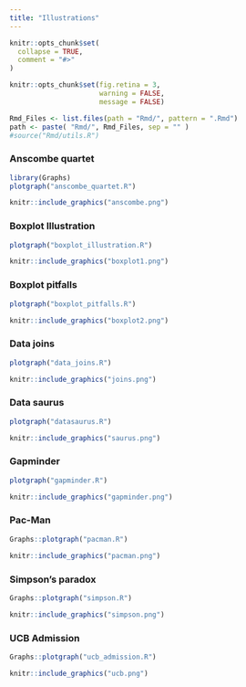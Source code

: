 ```yaml
---
title: "Illustrations"
---
```


```r
knitr::opts_chunk$set(
  collapse = TRUE,
  comment = "#>"
)

knitr::opts_chunk$set(fig.retina = 3, 
                      warning = FALSE, 
                      message = FALSE)

Rmd_Files <- list.files(path = "Rmd/", pattern = ".Rmd")
path <- paste( "Rmd/", Rmd_Files, sep = "" )
#source("Rmd/utils.R")

```
### Anscombe quartet

```r
library(Graphs)
plotgraph("anscombe_quartet.R")
```

```r
knitr::include_graphics("anscombe.png")
```

### Boxplot Illustration

```r
plotgraph("boxplot_illustration.R")
```

```r
knitr::include_graphics("boxplot1.png")
```

### Boxplot pitfalls

```r
plotgraph("boxplot_pitfalls.R")
```

```r
knitr::include_graphics("boxplot2.png")
```

### Data joins


```r
plotgraph("data_joins.R")
```

```r
knitr::include_graphics("joins.png")
```

### Data saurus


```r
plotgraph("datasaurus.R")
```

```r
knitr::include_graphics("saurus.png")
```


### Gapminder


```r
plotgraph("gapminder.R")
```

```r
knitr::include_graphics("gapminder.png")
```


### Pac-Man

```r
Graphs::plotgraph("pacman.R")
```

```r
knitr::include_graphics("pacman.png")
```




### Simpson's paradox

```r
Graphs::plotgraph("simpson.R")
```

```r
knitr::include_graphics("simpson.png")
```

### UCB Admission

```r
Graphs::plotgraph("ucb_admission.R")
```

```r
knitr::include_graphics("ucb.png")
```





